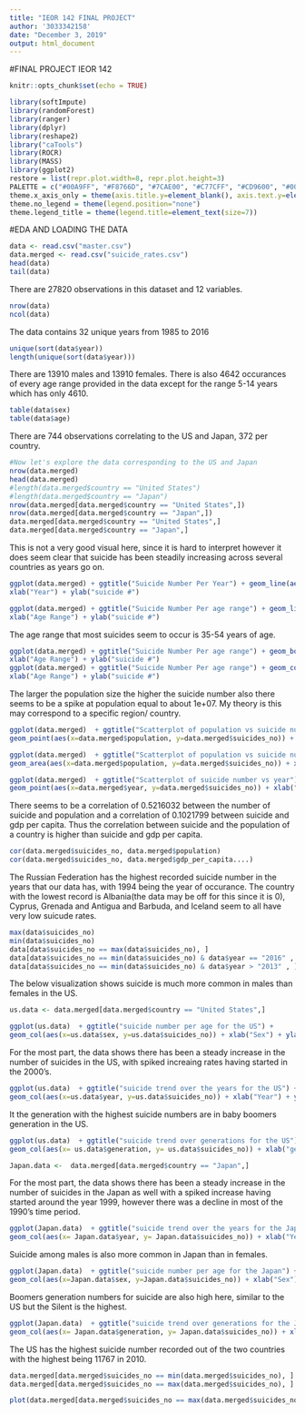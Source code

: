 ---
title: "IEOR 142 FINAL PROJECT"
author: '3033342158'
date: "December 3, 2019"
output: html_document
---

#FINAL PROJECT IEOR 142
```{r setup, include=FALSE}
knitr::opts_chunk$set(echo = TRUE)
```

```{r}
library(softImpute)
library(randomForest)
library(ranger)
library(dplyr)
library(reshape2)
library("caTools")
library(ROCR)
library(MASS)
library(ggplot2)
restore = list(repr.plot.width=8, repr.plot.height=3)
PALETTE = c("#00A9FF", "#F8766D", "#7CAE00", "#C77CFF", "#CD9600", "#00BE67", "#FF61CC", "#00BFC4")
theme.x_axis_only = theme(axis.title.y=element_blank(), axis.text.y=element_blank(), axis.ticks.y=element_blank(), panel.grid.major.y=element_blank(), panel.grid.minor.y=element_blank())
theme.no_legend = theme(legend.position="none")
theme.legend_title = theme(legend.title=element_text(size=7))
```



#EDA AND LOADING THE DATA
```{r}
data <- read.csv("master.csv")
data.merged <- read.csv("suicide_rates.csv")
head(data)
tail(data)
```

There are 27820 observations in this dataset and 12 variables.
```{r}
nrow(data)
ncol(data)
```
The data contains 32 unique years from 1985 to 2016
```{r}
unique(sort(data$year))
length(unique(sort(data$year)))
```
There are 13910 males and 13910 females.
There is also 4642 occurances of every age range provided in the data except for the range 5-14 years which has only 4610.
```{r}
table(data$sex)
table(data$age) 
```
There are 744 observations correlating to the US and Japan, 372 per country.
```{r}
#Now let's explore the data corresponding to the US and Japan
nrow(data.merged)
head(data.merged)
#length(data.merged$country == "United States") 
#length(data.merged$country == "Japan")
nrow(data.merged[data.merged$country == "United States",])
nrow(data.merged[data.merged$country == "Japan",])
data.merged[data.merged$country == "United States",]
data.merged[data.merged$country == "Japan",]
```
This is not a very good visual here, since it is hard to interpret however it does seem clear that suicide has been steadily increasing across several countries as years go on.
```{r}
ggplot(data.merged) + ggtitle("Suicide Number Per Year") + geom_line(aes(x= data.merged$year, y=data.merged$suicides_no)) +
xlab("Year") + ylab("suicide #")

```

```{r}
ggplot(data.merged) + ggtitle("Suicide Number Per age range") + geom_line(aes(x= data.merged$age, y=data.merged$suicides_no)) +
xlab("Age Range") + ylab("suicide #")


```
The age range that most suicides seem to occur is 35-54 years of age.
```{r}
ggplot(data.merged) + ggtitle("Suicide Number Per age range") + geom_boxplot(aes(x= data.merged$age, y=data.merged$suicides_no)) +
xlab("Age Range") + ylab("suicide #")
ggplot(data.merged) + ggtitle("Suicide Number Per age range") + geom_col(aes(x= data.merged$age, y=data.merged$suicides_no)) +
xlab("Age Range") + ylab("suicide #")

```
The larger the population size the higher the suicide number also there seems to be a spike at population equal to about 1e+07. My theory is this may correspond to a specific region/ country.
```{r}
ggplot(data.merged)  + ggtitle("Scatterplot of population vs suicide number") +
geom_point(aes(x=data.merged$population, y=data.merged$suicides_no)) + xlab("population") + ylab("suicide")

ggplot(data.merged)  + ggtitle("Scatterplot of population vs suicide number") +
geom_area(aes(x=data.merged$population, y=data.merged$suicides_no)) + xlab("population") + ylab("suicide")

```

```{r}
ggplot(data.merged)  + ggtitle("Scatterplot of suicide number vs year") +
geom_point(aes(x=data.merged$year, y=data.merged$suicides_no)) + xlab("year") + ylab("suicide number") 

```
There seems to be a correlation of  0.5216032 between the number of suicide and population and a correlation of 0.1021799 between suicide and gdp per capita. Thus the correlation between suicide and the population of a country is higher than suicide and gdp per capita.  
```{r}
cor(data.merged$suicides_no, data.merged$population)
cor(data.merged$suicides_no, data.merged$gdp_per_capita....)
```

The Russian Federation has the highest recorded suicide number in the years that our data has, with 1994 being the year of occurance.
The country with the lowest record is Albania(the data may be off for this since it is 0), Cyprus, Grenada and Antigua and Barbuda, and Iceland seem to all have very low suicude rates.
```{r}
max(data$suicides_no)
min(data$suicides_no)
data[data$suicides_no == max(data$suicides_no), ]
data[data$suicides_no == min(data$suicides_no) & data$year == "2016" , ] # Countires that have the lowest suicide numbers in recent years(2016) also checked 2015
data[data$suicides_no == min(data$suicides_no) & data$year > "2013" , ]

```
The below visualization shows suicide is much more common in males than females in the US.
```{r}
us.data <- data.merged[data.merged$country == "United States",]

ggplot(us.data)  + ggtitle("suicide number per age for the US") +
geom_col(aes(x=us.data$sex, y=us.data$suicides_no)) + xlab("Sex") + ylab("suicide number") 
```

For the most part, the data shows there has been a steady increase in the number of suicides in the US, with spiked increaing rates having started in the 2000's.
```{r}
ggplot(us.data)  + ggtitle("suicide trend over the years for the US") +
geom_col(aes(x=us.data$year, y=us.data$suicides_no)) + xlab("Year") + ylab("suicide number") 

```
It the generation with the highest suicide numbers are in baby boomers generation in the US.

```{r}
ggplot(us.data)  + ggtitle("suicide trend over generations for the US") +
geom_col(aes(x= us.data$generation, y= us.data$suicides_no)) + xlab("generation") + ylab("suicide number")
```


```{r}
Japan.data <-  data.merged[data.merged$country == "Japan",]
```
For the most part, the data shows there has been a steady increase in the number of suicides in the Japan as well with a spiked increase having started around the year 1999, however there was a decline in most of the 1990's time period.

```{r}
ggplot(Japan.data)  + ggtitle("suicide trend over the years for the Japan") +
geom_col(aes(x= Japan.data$year, y= Japan.data$suicides_no)) + xlab("Year") + ylab("suicide number") 

```
Suicide among males is also more common in Japan than in females.
```{r}
ggplot(Japan.data)  + ggtitle("suicide number per age for the Japan") +
geom_col(aes(x=Japan.data$sex, y=Japan.data$suicides_no)) + xlab("Sex") + ylab("suicide number")
```
Boomers generation numbers for suicide are also high here, similar to the US but the Silent is the highest.
```{r}
ggplot(Japan.data)  + ggtitle("suicide trend over generations for the Japan") +
geom_col(aes(x= Japan.data$generation, y= Japan.data$suicides_no)) + xlab("generation") + ylab("suicide number")
```


The US has the highest suicide number recorded out of the two countries with the highest being 11767 in 2010.
```{r}
data.merged[data.merged$suicides_no == min(data.merged$suicides_no), ]
data.merged[data.merged$suicides_no == max(data.merged$suicides_no), ]

```



```{r}
plot(data.merged[data.merged$suicides_no == max(data.merged$suicides_no), ])

```






